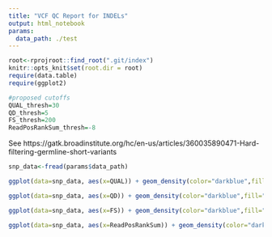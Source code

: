 ```yaml
---
title: "VCF QC Report for INDELs"
output: html_notebook
params:
  data_path: ./test
---
```


```r
root<-rprojroot::find_root(".git/index")
knitr::opts_knit$set(root.dir = root)
require(data.table)
require(ggplot2)
```

```r
#proposed cutoffs
QUAL_thresh=30
QD_thresh=5
FS_thresh=200
ReadPosRankSum_thresh=-8
```

See https://gatk.broadinstitute.org/hc/en-us/articles/360035890471-Hard-filtering-germline-short-variants

```r
snp_data<-fread(params$data_path)
```

```r
ggplot(data=snp_data, aes(x=QUAL)) + geom_density(color="darkblue",fill="lightblue") + xlim(0,5000) + geom_vline(xintercept = QUAL_thresh, linetype="dotted", color = "red", size=1.5)
```


```r
ggplot(data=snp_data, aes(x=QD)) + geom_density(color="darkblue",fill="lightblue") + geom_vline(xintercept = QD_thresh, linetype="dotted", color = "red", size=1.5)
```

```r
ggplot(data=snp_data, aes(x=FS)) + geom_density(color="darkblue",fill="lightblue") + geom_vline(xintercept = FS_thresh, linetype="dotted", color = "red", size=1.5)+xlim(0,100) + scale_x_continuous(trans='log10')
```

```r
ggplot(data=snp_data, aes(x=ReadPosRankSum)) + geom_density(color="darkblue",fill="lightblue") + geom_vline(xintercept = ReadPosRankSum_thresh, linetype="dotted", color = "red", size=1.5)+xlim(-8,8)
```

